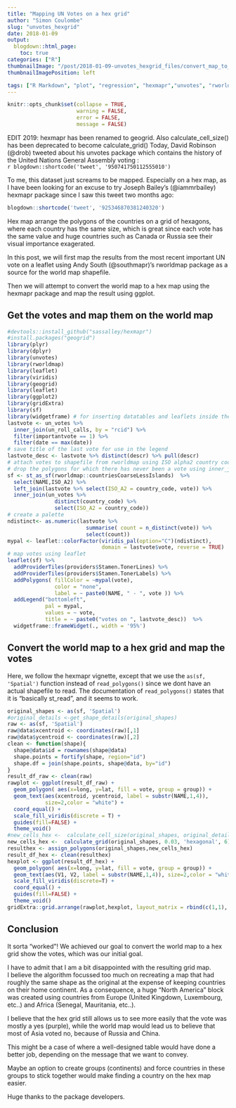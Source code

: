 ```yaml
---
title: "Mapping UN Votes on a hex grid"
author: "Simon Coulombe"
slug: "unvotes_hexgrid"
date: 2018-01-09
output:
  blogdown::html_page:
    toc: true
categories: ["R"]
thumbnailImage: "/post/2018-01-09-unvotes_hexgrid_files/convert_map_to_hex_grid-1.png"
thumbnailImagePosition: left

tags: ["R Markdown", "plot", "regression", "hexmapr","unvotes", "rworldmap"]
---
```

  
```r
knitr::opts_chunk$set(collapse = TRUE,
                      warning = FALSE,
                      error = FALSE,
                      message = FALSE)
```

EDIT 2019: hexmapr has been renamed to geogrid.  Also calculate_cell_size() has been deprecated to become calculate_grid()
Today, David Robinson (@drob) tweeted about his unvotes package which contains the history of the United Nations General Assembly voting :  
  ```r
blogdown::shortcode('tweet', '950741750112555010')
```

To me, this dataset just screams to be mapped.  Especially on a hex map, as I have been
looking for an excuse to try Joseph Bailey's (@iammrbailey)  hexmapr package
since I saw this tweet two  months ago:  
```r
blogdown::shortcode('tweet', '925346870381240320')
```

Hex map arrange the polygons of the countries on a grid of hexagons, where each 
country has the same size, which is great since each vote has the same value and
huge countries such as Canada or Russia see their visual importance exagerated.  

In this post, we will first map the results from the most recent important UN 
vote on a leaflet using Andy South (@southmapr)'s rworldmap package as a source 
for the world map shapefile.  

Then we will attempt to convert the world map to a hex map using the hexmapr 
package and map the result using ggplot.  

## Get the votes and map them on the world map  

```r
#devtools::install_github("sassalley/hexmapr")
#install.packages("geogrid")
library(plyr)
library(dplyr)
library(unvotes)
library(rworldmap)
library(leaflet)
library(viridis)
library(geogrid)
library(leaflet)
library(ggplot2)
library(gridExtra)
library(sf)
library(widgetframe) # for inserting datatables and leaflets inside the blog 
lastvote <- un_votes %>%
  inner_join(un_roll_calls, by = "rcid") %>%
  filter(importantvote == 1) %>% 
  filter(date == max(date))
# save title of the last vote for use in the legend 
lastvote_desc <- lastvote %>% distinct(descr) %>% pull(descr)  
# attach votes to shapefile from rworldmap using ISO alpha2 country code
# drop the polygons for which there has never been a vote using inner_join
sf <- st_as_sf(rworldmap::countriesCoarseLessIslands)  %>% 
  select(NAME,ISO_A2) %>%
  left_join(lastvote %>% select(ISO_A2 = country_code, vote)) %>%
  inner_join(un_votes %>% 
               distinct(country_code) %>% 
               select(ISO_A2 = country_code))
# create a palette 
ndistinct<- as.numeric(lastvote %>% 
                         summarise( count = n_distinct(vote)) %>%
                         select(count))
mypal <- leaflet::colorFactor(viridis_pal(option="C")(ndistinct), 
                              domain = lastvote$vote, reverse = TRUE)
# map votes using leaflet
leaflet(sf) %>% 
  addProviderTiles(providers$Stamen.TonerLines) %>%
  addProviderTiles(providers$Stamen.TonerLabels) %>%
  addPolygons( fillColor = ~mypal(vote),
               color = "none",
               label = ~ paste0(NAME, " - ", vote )) %>%
  addLegend("bottomleft",
            pal = mypal,
            values = ~ vote,
            title = ~ paste0("votes on ", lastvote_desc))  %>%
  widgetframe::frameWidget(., width = '95%')
```

## Convert the world map to a hex grid and map the votes  

Here, we follow the hexmapr vignette, except that we use the 
`as(sf, 'Spatial')` function instead of `read_polygons()` since we dont have 
an actual shapefile to read. The documentation of `read_polygons()` states that it 
is "basically st_read", and it seems to work.


```r

original_shapes <- as(sf, 'Spatial')
#original_details <-get_shape_details(original_shapes)
raw <- as(sf, 'Spatial')
raw@data$xcentroid <- coordinates(raw)[,1]
raw@data$ycentroid <- coordinates(raw)[,2]
clean <- function(shape){
  shape@data$id = rownames(shape@data)
  shape.points = fortify(shape, region="id")
  shape.df = join(shape.points, shape@data, by="id")
}
result_df_raw <- clean(raw)
rawplot <- ggplot(result_df_raw) +
  geom_polygon( aes(x=long, y=lat, fill = vote, group = group)) +
  geom_text(aes(xcentroid, ycentroid, label = substr(NAME,1,4)), 
            size=2,color = "white") +
  coord_equal() +
  scale_fill_viridis(discrete = T) +
  guides(fill=FALSE) +
  theme_void()
#new_cells_hex <-  calculate_cell_size(original_shapes, original_details,0.03, 'hexagonal', 6)
new_cells_hex <-  calculate_grid(original_shapes, 0.03, 'hexagonal', 6)
resulthex <- assign_polygons(original_shapes,new_cells_hex)
result_df_hex <- clean(resulthex)
hexplot <- ggplot(result_df_hex) +
  geom_polygon( aes(x=long, y=lat, fill = vote, group = group)) +
  geom_text(aes(V1, V2, label = substr(NAME,1,4)), size=2,color = "white") +
  scale_fill_viridis(discrete=T) +
  coord_equal() +
  guides(fill=FALSE) +
  theme_void()
gridExtra::grid.arrange(rawplot,hexplot, layout_matrix = rbind(c(1,1), c(2,2)))
```

## Conclusion
It sorta "worked"!  We achieved our goal to convert the world map to a hex grid 
show the votes, which was our initial goal.  

I have to admit that I am a bit disappointed with the resulting grid map.  
I believe the algorithm focussed too much on recreating a map that had roughly 
the same shape as the original at the expense of keeping countries on their home 
continent.  As a consequence, a huge "North America" block was created
using countries from Europe (United Kingdown, Luxembourg, etc..) and Africa 
(Senegal, Mauritania, etc..).

I believe that the hex grid still allows us to see more easily that the vote was
mostly a yes (purple), while the world map would lead us to believe that most
of Asia voted no, because of Russia and China.

This might be a case of where a well-designed table would have done a better job,
depending on the message that we want to convey.

Maybe an option to create groups (continents) and force countries in these groups 
to stick together would make finding a country on the hex map easier.  

Huge thanks to the package developers.
